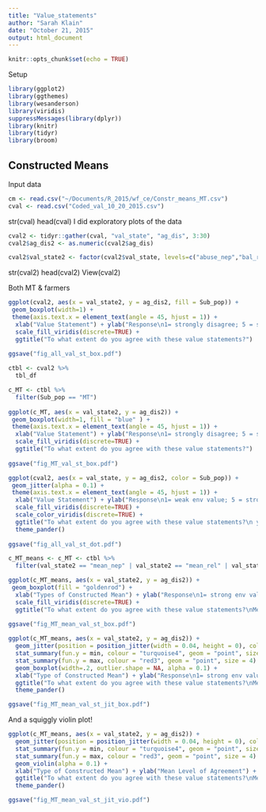 ```yaml
---
title: "Value_statements"
author: "Sarah Klain"
date: "October 21, 2015"
output: html_document
---
```


```r
knitr::opts_chunk$set(echo = TRUE)
```

Setup

```r
library(ggplot2)
library(ggthemes)
library(wesanderson)
library(viridis)
suppressMessages(library(dplyr))
library(knitr)
library(tidyr)
library(broom)
```

## Constructed Means

Input data
```r
cm <- read.csv("~/Documents/R_2015/wf_ce/Constr_means_MT.csv")
cval <- read.csv("Coded_val_10_20_2015.csv")
```

str(cval)
head(cval)
I did exploratory plots of the data


```r
cval2 <- tidyr::gather(cval, "val_state", "ag_dis", 3:30)
cval2$ag_dis2 <- as.numeric(cval2$ag_dis) 

cval2$val_state2 <- factor(cval2$val_state, levels=c("abuse_nep","bal_r_nep", "crisis_r_nep", "spaceship_nep", "bau_nep", "extract_r_ins", "clean_inst", "loss_r_ins", "comm_rel", "iden_rel", "kin_rel","resp_rel","wild_rel", "health_rel", "other_rel", "tech_r",  "decade_r_mor","right_r_mor",  "kin_met", "resp_met", "iden_met", "other_met", "mean_nep", "mean_rel", "mean_met", "mean_inst", "mean_mor"))
```
str(cval2)
head(cval2)
View(cval2)

Both MT & farmers

```r
ggplot(cval2, aes(x = val_state2, y = ag_dis2, fill = Sub_pop)) +
 geom_boxplot(width=1) +
 theme(axis.text.x = element_text(angle = 45, hjust = 1)) +
  xlab("Value Statement") + ylab("Response\n1= strongly disagree; 5 = strongly agree ") +
  scale_fill_viridis(discrete=TRUE) +
  ggtitle("To what extent do you agree with these value statements?")
  
ggsave("fig_all_val_st_box.pdf")
```

```r
ctbl <- cval2 %>%
  tbl_df

c_MT <- ctbl %>% 
  filter(Sub_pop == "MT")
  
ggplot(c_MT, aes(x = val_state2, y = ag_dis2)) +
 geom_boxplot(width=1, fill = "blue" ) +
 theme(axis.text.x = element_text(angle = 45, hjust = 1)) +
  xlab("Value Statement") + ylab("Response\n1= strongly disagree; 5 = strongly agree ") +
  scale_fill_viridis(discrete=TRUE) +
  ggtitle("To what extent do you agree with these value statements?")
  
ggsave("fig_MT_val_st_box.pdf")
```

```r
ggplot(cval2, aes(x = val_state, y = ag_dis2, color = Sub_pop)) +
 geom_jitter(alpha = 0.1) +
 theme(axis.text.x = element_text(angle = 45, hjust = 1)) +
  xlab("Value Statement") + ylab("Response\n1= weak env value; 5 = strong env value") +
  scale_fill_viridis(discrete=TRUE) +
  scale_color_viridis(discrete=TRUE) +
  ggtitle("To what extent do you agree with these value statements?\n yellow = MT; blue = farmer") +
  theme_pander()
  
ggsave("fig_all_val_st_dot.pdf")
```


```r
c_MT_means <- c_MT <- ctbl %>% 
  filter(val_state2 == "mean_nep" | val_state2 == "mean_rel" | val_state2 == "mean_inst" | val_state2 == "mean_mor" )

ggplot(c_MT_means, aes(x = val_state2, y = ag_dis2)) +
 geom_boxplot(fill = "goldenrod") +
  xlab("Types of Constructed Mean") + ylab("Response\n1= strong env value; 5 = weak env value") +
  scale_fill_viridis(discrete=TRUE) +
  ggtitle("To what extent do you agree with these value statements?\nMechanical Turk Sample")
  
ggsave("fig_MT_mean_val_st_box.pdf")
```

```r
ggplot(c_MT_means, aes(x = val_state2, y = ag_dis2)) +
  geom_jitter(position = position_jitter(width = 0.04, height = 0), color = "goldenrod1", alpha = 1/5) +
  stat_summary(fun.y = min, colour = "turquoise4", geom = "point", size = 4) +
  stat_summary(fun.y = max, colour = "red3", geom = "point", size = 4) +
  geom_boxplot(width=.2, outlier.shape = NA, alpha = 0.1) +
  xlab("Type of Constructed Mean") + ylab("Response\n1= strong env value; 5 = weak env value") +
  ggtitle("To what extent do you agree with these value statements?\nMechanical Turk Sample")  +
  theme_pander()

ggsave("fig_MT_mean_val_st_jit_box.pdf")
```

And a squiggly violin plot! 

```r
ggplot(c_MT_means, aes(x = val_state2, y = ag_dis2)) +
  geom_jitter(position = position_jitter(width = 0.04, height = 0), color = "goldenrod", alpha = 1/5) +
  stat_summary(fun.y = min, colour = "turquoise4", geom = "point", size = 4) +
  stat_summary(fun.y = max, colour = "red3", geom = "point", size = 4) +
  geom_violin(alpha = 0.1) +
  xlab("Type of Constructed Mean") + ylab("Mean Level of Agreement") +
  ggtitle("To what extent do you agree with these value statements?\nMechanical Turk Sample") +
  theme_pander()

ggsave("fig_MT_mean_val_st_jit_vio.pdf")
```
